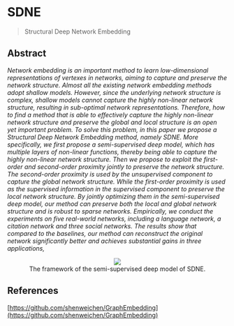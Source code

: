 # SDNE

> Structural Deep Network Embedding

## Abstract

*Network embedding is an important method to learn low-dimensional representations of vertexes in networks, aiming to capture and preserve the network structure. Almost all the existing network embedding methods adopt shallow models. However, since the underlying network structure is complex, shallow models cannot capture the highly non-linear network structure, resulting in sub-optimal network representations. Therefore, how to find a method that is able to effectively capture the highly non-linear network structure and preserve the global and local structure is an open yet important problem. To solve this problem, in this paper we propose a Structural Deep Network Embedding method, namely SDNE. More specifically, we first propose a semi-supervised deep model, which has multiple layers of non-linear functions, thereby being able to capture the highly non-linear network structure. Then we propose to exploit the first-order and second-order proximity jointly to preserve the network structure. The second-order proximity is used by the unsupervised component to capture the global network structure. While the first-order proximity is used as the supervised information in the supervised component to preserve the local network structure. By jointly optimizing them in the semi-supervised deep model, our method can preserve both the local and global network structure and is robust to sparse networks. Empirically, we conduct the experiments on five real-world networks, including a language network, a citation network and three social networks. The results show that compared to the baselines, our method can reconstruct the original network significantly better and achieves substantial gains in three applications,*

<figure><p><center><img src='https://github.com/recohut/graph-embeddings/raw/3ae14e9b7e26389dede9d33d96465a674b8acd21/docs/_images/C662128_1.png'/><figcaption>The framework of the semi-supervised deep model of SDNE.</figcaption></figure></center></p>

## References

[https://github.com/shenweichen/GraphEmbedding](https://github.com/shenweichen/GraphEmbedding)